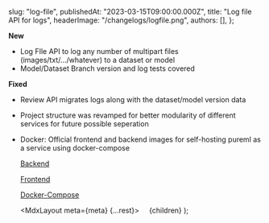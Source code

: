 
  slug: "log-file",
  publishedAt: "2023-03-15T09:00:00.000Z",
  title: "Log file API for logs",
  headerImage: "/changelogs/logfile.png",
  authors: [],
};

**New**

- Log FIle API to log any number of multipart files (images/txt/.../whatever) to a dataset or model
- Model/Dataset Branch version and log tests covered

**Fixed**

- Review API migrates logs along with the dataset/model version data
- Project structure was revamped for better modularity of different services for future possible seperation
- Docker: Official frontend and backend images for self-hosting pureml as a service using docker-compose

  [Backend](https://hub.docker.com/r/puremlhq/pureml_backend)

  [Frontend](https://hub.docker.com/r/puremlhq/pureml_frontend)

  [Docker-Compose](https://github.com/PureMLHQ/PureML/blob/main/packages/pureml_docker/docker-compose.yml)

  <MdxLayout meta={meta} {...rest}>
        {children}
  </MdxLayout>
);
